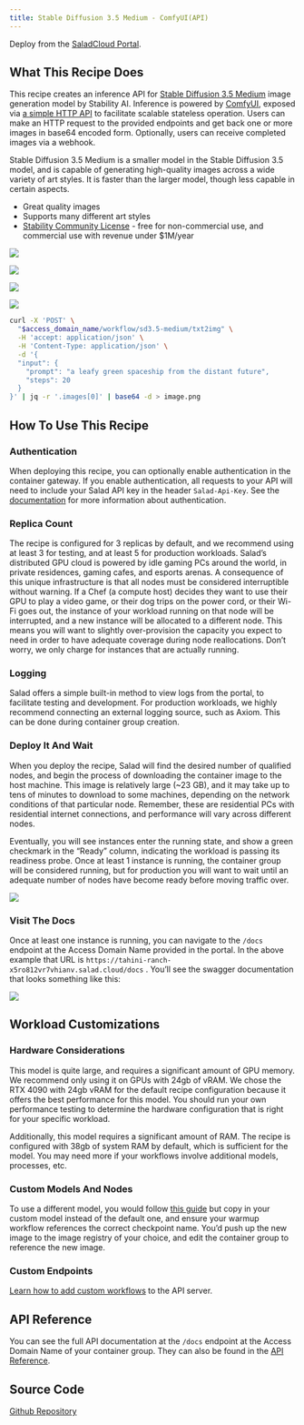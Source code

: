```yaml
---
title: Stable Diffusion 3.5 Medium - ComfyUI(API)
---
```


<Tip>Deploy from the [SaladCloud Portal](https://portal.salad.com).</Tip>

## What This Recipe Does

This recipe creates an inference API for
[Stable Diffusion 3.5 Medium](https://huggingface.co/stabilityai/stable-diffusion-3.5-medium) image generation model by
Stability AI. Inference is powered by [ComfyUI](https://github.com/comfyanonymous/ComfyUI/), exposed via
[a simple HTTP API](https://github.com/SaladTechnologies/comfyui-api) to facilitate scalable stateless operation. Users
can make an HTTP request to the provided endpoints and get back one or more images in base64 encoded form. Optionally,
users can receive completed images via a webhook.

Stable Diffusion 3.5 Medium is a smaller model in the Stable Diffusion 3.5 model, and is capable of generating
high-quality images across a wide variety of art styles. It is faster than the larger model, though less capable in
certain aspects.

- Great quality images
- Supports many different art styles
- [Stability Community License](https://stability.ai/news/license-update) - free for non-commercial use, and commercial
  use with revenue under $1M/year

![](/products/recipes/images/sd35-medium-image-1.png)

![](/products/recipes/images/sd35-medium-image-2.png)

![](/products/recipes/images/sd35-medium-image-3.png)

![](/products/recipes/images/sd35-medium-image-4.png)

```bash
curl -X 'POST' \
  "$access_domain_name/workflow/sd3.5-medium/txt2img" \
  -H 'accept: application/json' \
  -H 'Content-Type: application/json' \
  -d '{
  "input": {
    "prompt": "a leafy green spaceship from the distant future",
    "steps": 20
  }
}' | jq -r '.images[0]' | base64 -d > image.png
```

## How To Use This Recipe

### Authentication

When deploying this recipe, you can optionally enable authentication in the container gateway. If you enable
authentication, all requests to your API will need to include your Salad API key in the header `Salad-Api-Key`. See the
[documentation](https://docs.salad.com/container-engine/gateway/sending-requests#authenticated-requests) for more
information about authentication.

### Replica Count

The recipe is configured for 3 replicas by default, and we recommend using at least 3 for testing, and at least 5 for
production workloads. Salad’s distributed GPU cloud is powered by idle gaming PCs around the world, in private
residences, gaming cafes, and esports arenas. A consequence of this unique infrastructure is that all nodes must be
considered interruptible without warning. If a Chef (a compute host) decides they want to use their GPU to play a video
game, or their dog trips on the power cord, or their Wi-Fi goes out, the instance of your workload running on that node
will be interrupted, and a new instance will be allocated to a different node. This means you will want to slightly
over-provision the capacity you expect to need in order to have adequate coverage during node reallocations. Don’t
worry, we only charge for instances that are actually running.

### Logging

Salad offers a simple built-in method to view logs from the portal, to facilitate testing and development. For
production workloads, we highly recommend connecting an external logging source, such as Axiom. This can be done during
container group creation.

### Deploy It And Wait

When you deploy the recipe, Salad will find the desired number of qualified nodes, and begin the process of downloading
the container image to the host machine. This image is relatively large (~23 GB), and it may take up to tens of minutes
to download to some machines, depending on the network conditions of that particular node. Remember, these are
residential PCs with residential internet connections, and performance will vary across different nodes.

Eventually, you will see instances enter the running state, and show a green checkmark in the “Ready” column, indicating
the workload is passing its readiness probe. Once at least 1 instance is running, the container group will be considered
running, but for production you will want to wait until an adequate number of nodes have become ready before moving
traffic over.

![](/products/recipes/images/deploy-sd35-medium-1.png)

### Visit The Docs

Once at least one instance is running, you can navigate to the `/docs` endpoint at the Access Domain Name provided in
the portal. In the above example that URL is `https://tahini-ranch-x5ro812vr7vhianv.salad.cloud/docs` . You’ll see the
swagger documentation that looks something like this:

![](/products/recipes/images/sd35-medium-docs-1.png)

## Workload Customizations

### **Hardware Considerations**

This model is quite large, and requires a significant amount of GPU memory. We recommend only using it on GPUs with 24gb
of vRAM. We chose the RTX 4090 with 24gb vRAM for the default recipe configuration because it offers the best
performance for this model. You should run your own performance testing to determine the hardware configuration that is
right for your specific workload.

Additionally, this model requires a significant amount of RAM. The recipe is configured with 38gb of system RAM by
default, which is sufficient for the model. You may need more if your workflows involve additional models, processes,
etc.

### Custom Models And Nodes

To use a different model, you would follow
[this guide](https://docs.salad.com/container-engine/guides/stable-diffusion/basic-how-to-deploy-stable-diffusion-on-salad-comfy)
but copy in your custom model instead of the default one, and ensure your warmup workflow references the correct
checkpoint name. You’d push up the new image to the image registry of your choice, and edit the container group to
reference the new image.

### Custom Endpoints

[Learn how to add custom workflows](https://github.com/SaladTechnologies/comfyui-api?tab=readme-ov-file#generating-new-workflow-endpoints)
to the API server.

## API Reference

You can see the full API documentation at the `/docs` endpoint at the Access Domain Name of your container group. They
can also be found in the [API Reference](/reference/recipes/sd3.5-medium/).

## Source Code

[<Icon icon="github" size="24" /> Github Repository](https://github.com/SaladTechnologies/salad-recipes/tree/master/src/sd3.5-medium-comfyui)
